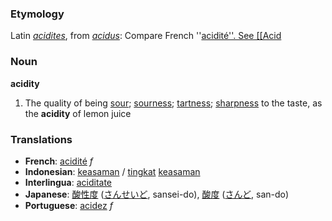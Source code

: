 ===Etymology===
Latin ''[[acidites]]'', from ''[[acidus]]'': Compare French ''[[acidité''. See [[Acid]]

=== Noun ===
'''acidity'''

# The quality of being [[sour]]; [[sourness]]; [[tartness]]; [[sharpness]] to the taste, as  the '''acidity''' of lemon juice

=== Translations ===


*'''French''': [[acidité]] ''f''
*'''Indonesian''': [[asam|keasaman]] / [[tingkat]] [[asam|keasaman]]
*'''Interlingua''': [[aciditate]]
*'''Japanese''': [[酸性度]] ([[さんせいど]], sansei-do),  [[酸度]] ([[さんど]], san-do)
*'''Portuguese''': [[acidez]] ''f''
